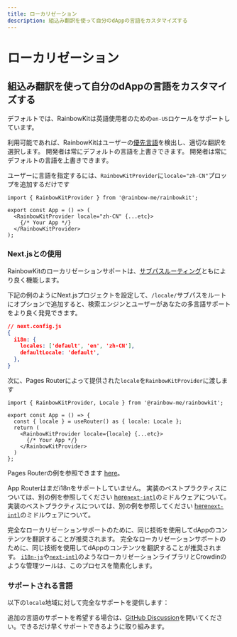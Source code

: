 ```yaml
---
title: ローカリゼーション
description: 組込み翻訳を使って自分のdAppの言語をカスタマイズする
---
```


# ローカリゼーション

## 組込み翻訳を使って自分のdAppの言語をカスタマイズする

デフォルトでは、RainbowKitは英語使用者のための`en-US`ロケールをサポートしています。

利用可能であれば、RainbowKitはユーザーの[優先言語](https://developer.mozilla.org/en-US/docs/Web/API/Navigator/language)を検出し、適切な翻訳を選択します。 開発者は常にデフォルトの言語を上書きできます。 開発者は常にデフォルトの言語を上書きできます。

ユーザーに言語を指定するには、`RainbowKitProvider`に`locale="zh-CN"`プロップを追加するだけです

```tsx
import { RainbowKitProvider } from '@rainbow-me/rainbowkit';

export const App = () => (
  <RainbowKitProvider locale="zh-CN" {...etc}>
    {/* Your App */}
  </RainbowKitProvider>
);
```

### Next.jsとの使用

RainbowKitのローカリゼーションサポートは、[サブパスルーティング](https://nextjs.org/docs/pages/building-your-application/routing/internationalization#sub-path-routing)ともにより良く機能します。

下記の例のようにNext.jsプロジェクトを設定して、`/locale/`サブパスをルートにオプションで追加すると、検索エンジンとユーザーがあなたの多言語サポートをより良く発見できます。

```json
// next.config.js
{
  i18n: {
    locales: ['default', 'en', 'zh-CN'],
    defaultLocale: 'default',
  },
}
```

次に、Pages Routerによって提供された`locale`を`RainbowKitProvider`に渡します

```tsx
import { RainbowKitProvider, Locale } from '@rainbow-me/rainbowkit';

export const App = () => {
  const { locale } = useRouter() as { locale: Locale };
  return (
    <RainbowKitProvider locale={locale} {...etc}>
      {/* Your App */}
    </RainbowKitProvider>
  )
};
```

Pages Routerの例を参照できます [here](https://github.com/rainbow-me/rainbowkit/tree/main/examples/with-next)。

App Routerはまだi18nをサポートしていません。 実装のベストプラクティスについては、別の例を参照してください [here](https://github.com/rainbow-me/rainbowkit/tree/main/examples/with-next-app-i18n)[`next-intl`](https://github.com/amannn/next-intl)のミドルウェアについて。 実装のベストプラクティスについては、別の例を参照してください [here](https://github.com/rainbow-me/rainbowkit/tree/main/examples/with-next-app-i18n)[`next-intl`](https://github.com/amannn/next-intl)のミドルウェアについて。

完全なローカリゼーションサポートのために、同じ技術を使用してdAppのコンテンツを翻訳することが推奨されます。 完全なローカリゼーションサポートのために、同じ技術を使用してdAppのコンテンツを翻訳することが推奨されます。 [`i18n-js`](https://github.com/fnando/i18n)や[`next-intl`](https://github.com/amannn/next-intl)のようなローカリゼーションライブラリとCrowdinのような管理ツールは、このプロセスを簡素化します。

### サポートされる言語

以下の`locale`地域に対して完全なサポートを提供します：

<Table
  header={[
    '言語', '地域', 'ロケール', '短縮形'
  ]}
  dataTypes={[
    'string', 'string', 'code', 'code'
  ]}
  data={[
    ['English', 'アメリカ合衆国 🇺🇸', 'en-US', 'en'],
    ['中文', '中国本土 🇨🇳', 'zh-CN', 'zh-Hans', 'zh'],
    ['繁體中文', '香港 🇭🇰', 'zh-HK'],
    ['繁體中文', '台湾 🇹🇼', 'zh-TW', 'zh-Hant'],
    ['हिंदी', 'インド 🇮🇳', 'hi-IN', 'hi'],
    ['Español', 'ラテンアメリカ 🌎', 'es-419', 'es'],
    ['Français', 'フランス 🇫🇷', 'fr-FR', 'fr'],
    ['العربية', '中東 🌍', 'ar-AR', 'ar'],
    ['Português', 'ブラジル 🇧🇷', 'pt-BR', 'pt'],
    ['Русский', 'ロシア 🇷🇺', 'ru-RU', 'ru'],
    ['Bahasa Indonesia', 'インドネシア 🇮🇩', 'id-ID', 'id'],
    ['日本語', '日本 🇯🇵', 'ja-JP', 'ja'],
    ['Türkçe', 'トルコ 🇹🇷', 'tr-TR', 'tr'],
    ['한국어', '韓国 🇰🇷', 'ko-KR', 'ko'],
    ['ภาษาไทย', 'タイ 🇹🇭', 'th-TH', 'th'],
    ['українська', 'ウクライナ 🇺🇦', 'uk-UA', 'ua'],
    ['Tiếng Việt', 'ベトナム 🇻🇳', 'vi-VN', 'vi'],
  ]}
/>

追加の言語のサポートを希望する場合は、[GitHub Discussion](https://github.com/rainbow-me/rainbowkit/discussions/new?category=ideas)を開いてください。できるだけ早くサポートできるように取り組みます。
